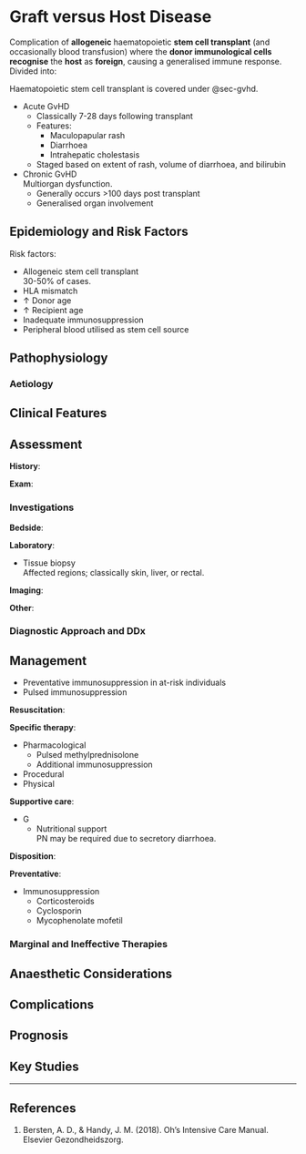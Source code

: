 # Graft versus Host Disease {#sec-gvhd}

Complication of **allogeneic** haematopoietic **stem cell transplant** (and occasionally blood transfusion) where the **donor immunological cells recognise** the **host** as **foreign**, causing a generalised immune response. Divided into:

:::column-margin
Haematopoietic stem cell transplant is covered under @sec-gvhd.
:::

* Acute GvHD
	* Classically 7-28 days following transplant
	* Features:
		* Maculopapular rash
		* Diarrhoea
		* Intrahepatic cholestasis
	* Staged based on extent of rash, volume of diarrhoea, and bilirubin
* Chronic GvHD\
Multiorgan dysfunction.
	* Generally occurs >100 days post transplant
	* Generalised organ involvement


## Epidemiology and Risk Factors

Risk factors:

* Allogeneic stem cell transplant\
30-50% of cases.
* HLA mismatch
* ↑ Donor age
* ↑ Recipient age
* Inadequate immunosuppression
* Peripheral blood utilised as stem cell source

## Pathophysiology

### Aetiology

## Clinical Features

## Assessment

**History**:

**Exam**:

### Investigations

**Bedside**:

**Laboratory**:

* Tissue biopsy\
Affected regions; classically skin, liver, or rectal.

**Imaging**:

**Other**:

### Diagnostic Approach and DDx


## Management

:::priority
* Preventative immunosuppression in at-risk individuals
* Pulsed immunosuppression 
:::

**Resuscitation**:

**Specific therapy**:

* Pharmacological
	* Pulsed methylprednisolone
	* Additional immunosuppression
* Procedural
* Physical

**Supportive care**:

* G
	* Nutritional support\
	PN may be required due to secretory diarrhoea.

**Disposition**:

**Preventative**:

* Immunosuppression
	* Corticosteroids
	* Cyclosporin
	* Mycophenolate mofetil


### Marginal and Ineffective Therapies

## Anaesthetic Considerations

## Complications

## Prognosis

## Key Studies


---

## References

1. Bersten, A. D., & Handy, J. M. (2018). Oh’s Intensive Care Manual. Elsevier Gezondheidszorg.
